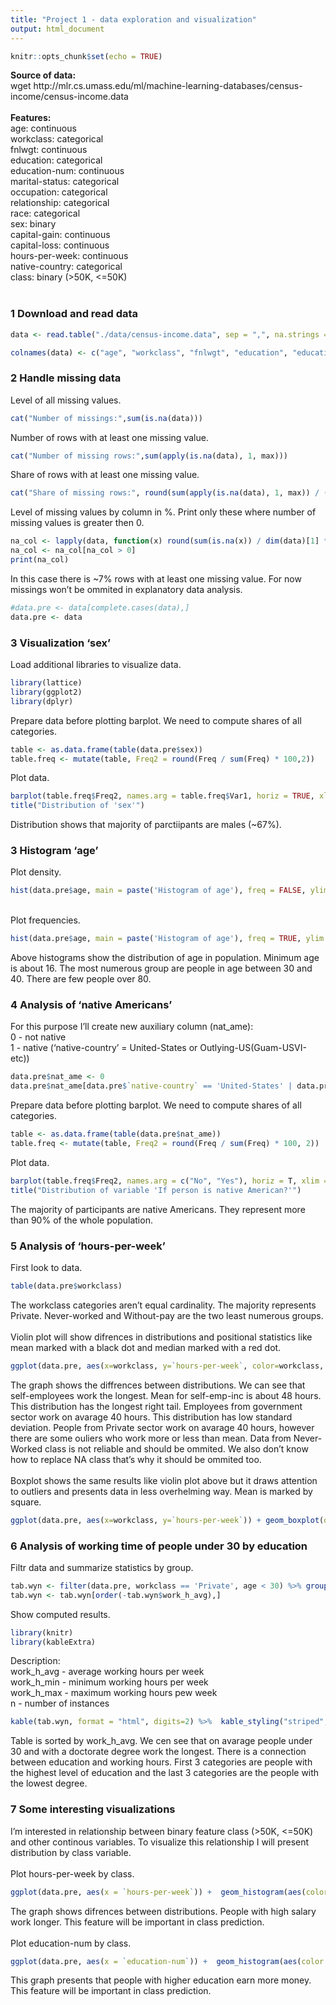 ```yaml
---
title: "Project 1 - data exploration and visualization"
output: html_document
---
```


```r
knitr::opts_chunk$set(echo = TRUE)
```

**Source of data:** </br>
wget http://mlr.cs.umass.edu/ml/machine-learning-databases/census-income/census-income.data
</br></br>
**Features:** </br>
age: continuous</br>
workclass: categorical</br>
fnlwgt: continuous</br>
education: categorical</br>
education-num: continuous</br>
marital-status: categorical</br>
occupation: categorical</br>
relationship: categorical</br>
race: categorical</br>
sex: binary</br>
capital-gain: continuous</br>
capital-loss: continuous</br>
hours-per-week: continuous</br>
native-country: categorical </br>
class: binary (>50K, <=50K)</br>
</br>

### 1 Download and read data
```r
data <- read.table("./data/census-income.data", sep = ",", na.strings = "?", strip.white = TRUE)
```

```r
colnames(data) <- c("age", "workclass", "fnlwgt", "education", "education-num", "marital-status", "occupation", "relationship", "race", "sex", "capital-gain", "capital-loss", "hours-per-week", "native-country", "class")
```

### 2 Handle missing data
Level of all missing values.
```r
cat("Number of missings:",sum(is.na(data)))
```
Number of rows with at least one missing value.
```r
cat("Number of missing rows:",sum(apply(is.na(data), 1, max)))
```
Share of rows with at least one missing value.
```r
cat("Share of missing rows:", round(sum(apply(is.na(data), 1, max)) / (dim(data)[1]) * 100,2), "%")
```
Level of missing values by column in %. Print only these where number of missing values is greater then 0.
```r
na_col <- lapply(data, function(x) round(sum(is.na(x)) / dim(data)[1] * 100, 2))
na_col <- na_col[na_col > 0]
print(na_col)
```
In this case there is ~7% rows with at least one missing value. For now missings won't be ommited in explanatory data analysis. 

```r
#data.pre <- data[complete.cases(data),]
data.pre <- data
```

### 3 Visualization 'sex'
Load additional libraries to visualize data.
```r
library(lattice)
library(ggplot2)
library(dplyr)
```
Prepare data before plotting barplot. We need to compute shares of all categories.
```r
table <- as.data.frame(table(data.pre$sex))
table.freq <- mutate(table, Freq2 = round(Freq / sum(Freq) * 100,2))
```
Plot data.
```r
barplot(table.freq$Freq2, names.arg = table.freq$Var1, horiz = TRUE, xlim = c(0,100), xlab = "%", )
title("Distribution of 'sex'")
```
Distribution shows that majority of parctiipants are males (~67%). </br>

### 3 Histogram 'age'
Plot density.
```r
hist(data.pre$age, main = paste('Histogram of age'), freq = FALSE, ylim = c(0, 0.032), xlim = c(0,100), xlab = "age")
```
</br>
Plot frequencies.
```r
hist(data.pre$age, main = paste('Histogram of age'), freq = TRUE, ylim = c(0,5000), xlim = c(0,100), xlab = "age")
```
Above histograms show the distribution of age in population. Minimum age is about 16. The most numerous group are people in age between 30 and 40. There are few people over 80.</br>

### 4 Analysis of 'native Americans'
For this purpose I'll create new auxiliary column (nat_ame): </br>
0 - not native </br>
1 - native ('native-country' = United-States or Outlying-US(Guam-USVI-etc))
```r
data.pre$nat_ame <- 0
data.pre$nat_ame[data.pre$`native-country` == 'United-States' | data.pre$`native-country` == 'Outlying-US(Guam-USVI-etc)'] <- 1
```
Prepare data before plotting barplot. We need to compute shares of all categories.
```r
table <- as.data.frame(table(data.pre$nat_ame))
table.freq <- mutate(table, Freq2 = round(Freq / sum(Freq) * 100, 2))
```
Plot data.
```r
barplot(table.freq$Freq2, names.arg = c("No", "Yes"), horiz = T, xlim = c(0,100), xlab = "%")
title("Distribution of variable 'If person is native American?'")
```
The majority of participants are native Americans. They represent more than 90% of the whole population.</br>

### 5 Analysis of 'hours-per-week'
First look to data.
```r
table(data.pre$workclass)
```
The workclass categories aren't equal cardinality. The majority represents Private. Never-worked and Without-pay are the two least numerous groups. </br></br>
Violin plot will show difrences in distributions and positional statistics like mean marked with a black dot and median marked with a red dot.
```r
ggplot(data.pre, aes(x=workclass, y=`hours-per-week`, color=workclass, fill=workclass)) + geom_violin( scale="width", trim = T) + coord_flip() + stat_summary(fun.y=median, geom="point", size=2, color="red") + stat_summary(fun.y=mean, geom="point", shape=20, size=2, color = 'black') + theme(legend.position="none") + scale_y_continuous(breaks=seq(0,100,10))
```
The graph shows the diffrences between distributions. We can see that self-employees work the longest. Mean for self-emp-inc is about 48 hours. This distribution has the longest right tail. Employees from government sector work on avarage 40 hours. This distribution has low standard deviation. People from Private sector work on avarage 40 hours, however there are some ouliers who work more or less than mean. Data from Never-Worked class is not reliable and should be ommited. We also don't know how to replace NA class that's why it should be ommited too.</br></br>
Boxplot shows the same results like violin plot above but it draws attention to outliers and presents data in less overhelming way. Mean is marked by square.
```r
ggplot(data.pre, aes(x=workclass, y=`hours-per-week`)) + geom_boxplot(outlier.colour="black", outlier.shape=1, outlier.size=1, notch=F) + coord_flip() + stat_summary(fun.y=mean, geom="point", shape=5, size=2, color = 'black') + scale_y_continuous(breaks=seq(0,100,10))
```
  
### 6 Analysis of working time of people under 30 by education 
Filtr data and summarize statistics by group.
```r
tab.wyn <- filter(data.pre, workclass == 'Private', age < 30) %>% group_by(education) %>% summarise(work_h_avg = mean(`hours-per-week`), work_h_min = min(`hours-per-week`), work_h_max = max(`hours-per-week`), n = n())
tab.wyn <- tab.wyn[order(-tab.wyn$work_h_avg),]
```
Show computed results.
```r
library(knitr)
library(kableExtra)
```
Description: </br>
work_h_avg - average working hours per week</br>
work_h_min - minimum working hours per week</br>
work_h_max - maximum working hours pew week</br>
n - number of instances
```r
kable(tab.wyn, format = "html", digits=2) %>%  kable_styling("striped", full_width = F)
```
Table is sorted by work_h_avg. We cen see that on avarage people under 30 and with a doctorate degree work the longest. There is a connection between education and working hours. First 3 categories are people with the highest level of education and the last 3 categories are the people with the lowest degree. 

### 7 Some interesting visualizations
I'm interested in relationship between binary feature class (>50K, <=50K) and other continous variables. To visualize this relationship I will present distribution by class variable. 
</br></br>
Plot hours-per-week by class.
```r
ggplot(data.pre, aes(x = `hours-per-week`)) +  geom_histogram(aes(color = class, fill = class, y = ..density..),  position = "identity", bins = 30, alpha = 0.4)
```

The graph shows difrences between distributions. People with high salary work longer. This feature will be important in class prediction.
</br></br>
Plot education-num by class.
```r
ggplot(data.pre, aes(x = `education-num`)) +  geom_histogram(aes(color = class, fill = class, y = ..density..),  position = "identity", bins = 30, alpha = 0.4)
```

This graph presents that people with higher education earn more money. This feature will be important in class prediction. 
